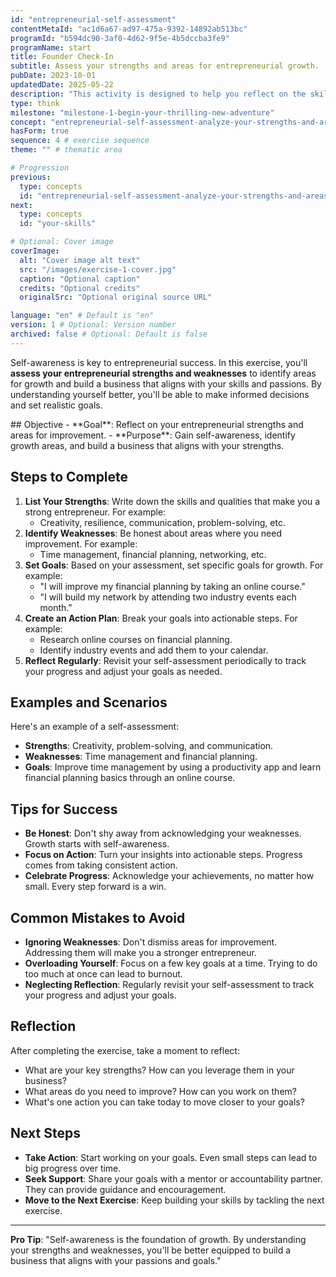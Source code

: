```yaml
---
id: "entrepreneurial-self-assessment" 
contentMetaId: "ac1d6a67-ad97-475a-9392-14892ab513bc" 
programId: "b594dc90-3af0-4d62-9f5e-4b5dccba3fe9" 
programName: start
title: Founder Check-In
subtitle: Assess your strengths and areas for entrepreneurial growth.
pubDate: 2023-10-01 
updatedDate: 2025-05-22 
description: "This activity is designed to help you reflect on the skills and strengths you already have as an entrepreneur, while also uncovering areas where you can grow."
type: think
milestone: "milestone-1-begin-your-thrilling-new-adventure" 
concept: "entrepreneurial-self-assessment-analyze-your-strengths-and-areas-to-improve" 
hasForm: true
sequence: 4 # exercise sequence
theme: "" # thematic area

# Progression
previous:
  type: concepts		 
  id: "entrepreneurial-self-assessment-analyze-your-strengths-and-areas-to-improve" 
next:
  type: concepts				
  id: "your-skills" 

# Optional: Cover image
coverImage:
  alt: "Cover image alt text"
  src: "/images/exercise-1-cover.jpg" 
  caption: "Optional caption"
  credits: "Optional credits"
  originalSrc: "Optional original source URL"

language: "en" # Default is "en"
version: 1 # Optional: Version number
archived: false # Optional: Default is false
---
```



Self-awareness is key to entrepreneurial success. In this exercise, you'll **assess your entrepreneurial strengths and weaknesses** to identify areas for growth and build a business that aligns with your skills and passions. By understanding yourself better, you'll be able to make informed decisions and set realistic goals.

<ContentModal client:load buttonText="Read Instructions">
## Objective
- **Goal**: Reflect on your entrepreneurial strengths and areas for improvement.
- **Purpose**: Gain self-awareness, identify growth areas, and build a business that aligns with your strengths.

## Steps to Complete
1. **List Your Strengths**: Write down the skills and qualities that make you a strong entrepreneur. For example:
   - Creativity, resilience, communication, problem-solving, etc.
2. **Identify Weaknesses**: Be honest about areas where you need improvement. For example:
   - Time management, financial planning, networking, etc.
3. **Set Goals**: Based on your assessment, set specific goals for growth. For example:
   - "I will improve my financial planning by taking an online course."
   - "I will build my network by attending two industry events each month."
4. **Create an Action Plan**: Break your goals into actionable steps. For example:
   - Research online courses on financial planning.
   - Identify industry events and add them to your calendar.
5. **Reflect Regularly**: Revisit your self-assessment periodically to track your progress and adjust your goals as needed.

## Examples and Scenarios
Here's an example of a self-assessment:
- **Strengths**: Creativity, problem-solving, and communication.
- **Weaknesses**: Time management and financial planning.
- **Goals**: Improve time management by using a productivity app and learn financial planning basics through an online course.

## Tips for Success
- **Be Honest**: Don't shy away from acknowledging your weaknesses. Growth starts with self-awareness.
- **Focus on Action**: Turn your insights into actionable steps. Progress comes from taking consistent action.
- **Celebrate Progress**: Acknowledge your achievements, no matter how small. Every step forward is a win.

## Common Mistakes to Avoid
- **Ignoring Weaknesses**: Don't dismiss areas for improvement. Addressing them will make you a stronger entrepreneur.
- **Overloading Yourself**: Focus on a few key goals at a time. Trying to do too much at once can lead to burnout.
- **Neglecting Reflection**: Regularly revisit your self-assessment to track your progress and adjust your goals.

## Reflection
After completing the exercise, take a moment to reflect:
- What are your key strengths? How can you leverage them in your business?
- What areas do you need to improve? How can you work on them?
- What's one action you can take today to move closer to your goals?

## Next Steps
- **Take Action**: Start working on your goals. Even small steps can lead to big progress over time.
- **Seek Support**: Share your goals with a mentor or accountability partner. They can provide guidance and encouragement.
- **Move to the Next Exercise**: Keep building your skills by tackling the next exercise.

---

**Pro Tip**: "Self-awareness is the foundation of growth. By understanding your strengths and weaknesses, you'll be better equipped to build a business that aligns with your passions and goals."
</ContentModal>
<EntrepreneurialAssessmentForm contentMetaId="ac1d6a67-ad97-475a-9392-14892ab513bc" client:load />

